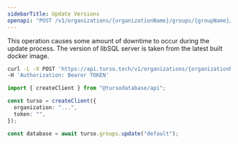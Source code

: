 ```yaml
---
sidebarTitle: Update Versions
openapi: "POST /v1/organizations/{organizationName}/groups/{groupName}/update"
---
```


<Warning>

This operation causes some amount of downtime to occur during the update process. The version of libSQL server is taken from the latest built docker image.

</Warning>

<RequestExample>

```bash cURL
curl -L -X POST 'https://api.turso.tech/v1/organizations/{organizationName}/groups/{groupName}/update' \
-H 'Authorization: Bearer TOKEN'
```

```ts Node.js
import { createClient } from "@tursodatabase/api";

const turso = createClient({
  organization: "...",
  token: "",
});

const database = await turso.groups.update("default");
```

</RequestExample>
